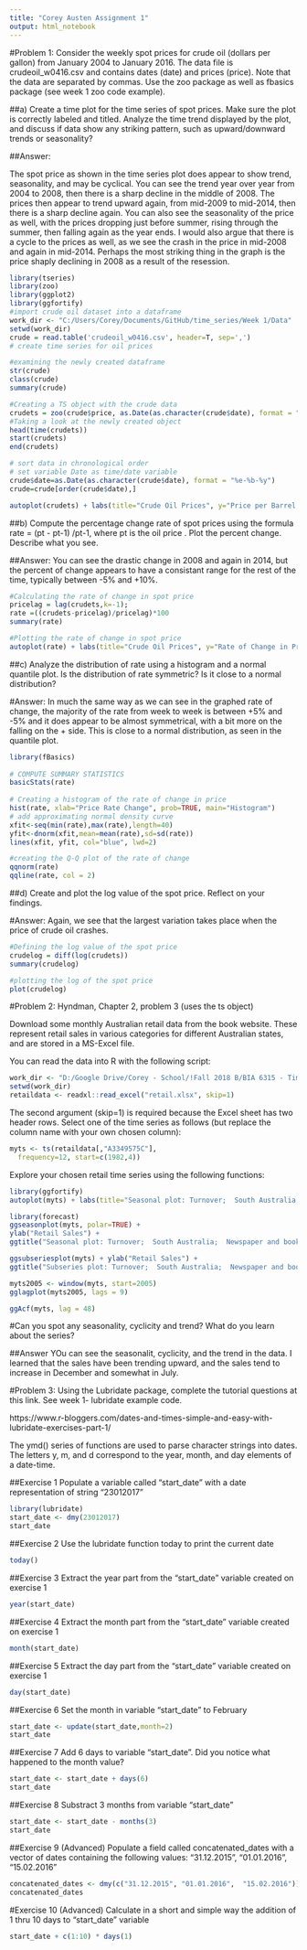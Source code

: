 ---
title: "Corey Austen Assignment 1"
output: html_notebook
---

#Problem 1: 
Consider the weekly spot prices for crude oil (dollars per gallon) from January 2004 to January 2016. The data file is crudeoil_w0416.csv and contains dates (date) and prices (price). Note that the data are separated by commas. Use the zoo package as well as fbasics package (see week 1 zoo code example).

##a)
Create a time plot for the time series of spot prices. Make sure the plot is correctly labeled and titled. Analyze the time trend displayed by the plot, and discuss if data show any striking pattern, such as upward/downward trends or seasonality? 

##Answer:

The spot price as shown in the time series plot does appear to show trend, seasonality, and may be cyclical.  You can see the trend year over year from 2004 to 2008, then there is a sharp decline in the middle of 2008.  The prices then appear to trend upward again, from mid-2009 to mid-2014, then there is a sharp decline again.  You can also see the seasonality of the price as well, with the prices dropping just before summer, rising through the summer, then falling again as the year ends.  I would also argue that there is a cycle to the prices as well, as we see the crash in the price in mid-2008 and again in mid-2014.  Perhaps the most striking thing in the graph is the price shaply declining in 2008 as a result of the resession.


```{r}
library(tseries)
library(zoo)
library(ggplot2)
library(ggfortify)
#import crude oil dataset into a dataframe
work_dir <- "C:/Users/Corey/Documents/GitHub/time_series/Week 1/Data"
setwd(work_dir)
crude = read.table('crudeoil_w0416.csv', header=T, sep=',')
# create time series for oil prices
```
```{r}
#examining the newly created dataframe
str(crude)
class(crude)
summary(crude)
```

```{r}
#Creating a TS object with the crude data
crudets = zoo(crude$price, as.Date(as.character(crude$date), format = "%e-%b-%y"))
#Taking a look at the newly created object
head(time(crudets))
start(crudets)
end(crudets)
```

```{r}
# sort data in chronological order
# set variable Date as time/date variable
crude$date=as.Date(as.character(crude$date), format = "%e-%b-%y")
crude=crude[order(crude$date),]
```


```{r}
autoplot(crudets) + labs(title="Crude Oil Prices", y="Price per Barrel ($)") + scale_x_date(date_breaks = "1 year", date_minor_breaks = "1 year", date_labels = "%Y") + theme(axis.text.x = element_text(angle = 90, vjust=0.5), panel.grid.minor = element_blank())
```

##b) 
Compute the percentage change rate of spot prices using the formula  rate = (pt - pt-1) /pt-1, where pt is the oil price . Plot the percent change. Describe what you see. 

##Answer:
You can see the drastic change in 2008 and again in 2014, but the percent of change appears to have a consistant range for the rest of the time, typically between -5% and +10%.

```{r}
#Calculating the rate of change in spot price
pricelag = lag(crudets,k=-1);
rate =((crudets-pricelag)/pricelag)*100
summary(rate)
```

```{r}
#Plotting the rate of change in spot price
autoplot(rate) + labs(title="Crude Oil Prices", y="Rate of Change in Price (%)") + scale_x_date(date_breaks = "1 year", date_minor_breaks = "1 year", date_labels = "%Y") + theme(axis.text.x = element_text(angle = 90, vjust=1.5), panel.grid.minor = element_blank())
```


##c) 
Analyze the distribution of rate using a histogram and a normal quantile plot. Is the distribution of rate symmetric? Is it close to a normal distribution? 

#Answer:
In much the same way as we can see in the graphed rate of change, the majority of the rate from week to week is between +5% and -5% and it does appear to be almost symmetrical, with a bit more on the falling on the + side. This is close to a normal distribution, as seen in the quantile plot.

```{r}
library(fBasics)
                     
# COMPUTE SUMMARY STATISTICS
basicStats(rate) 
           
# Creating a histogram of the rate of change in price
hist(rate, xlab="Price Rate Change", prob=TRUE, main="Histogram") 
# add approximating normal density curve 
xfit<-seq(min(rate),max(rate),length=40) 
yfit<-dnorm(xfit,mean=mean(rate),sd=sd(rate)) 
lines(xfit, yfit, col="blue", lwd=2) 
```
```{r}
#creating the Q-Q plot of the rate of change
qqnorm(rate) 
qqline(rate, col = 2) 
```


##d) 
Create and plot the log value of the spot price. Reflect on your findings. 

#Answer:
Again, we see that the largest variation takes place when the price of crude oil crashes.

```{r}    
#Defining the log value of the spot price
crudelog = diff(log(crudets))
summary(crudelog)
```

```{r}
#plotting the log of the spot price
plot(crudelog)
```


#Problem 2:
Hyndman, Chapter 2, problem 3 (uses the ts object)

Download some monthly Australian retail data from the book website. These represent retail sales in various categories for different Australian states, and are stored in a MS-Excel file.

You can read the data into R with the following script:

```{r}
work_dir <- "D:/Google Drive/Corey - School/!Fall 2018 B/BIA 6315 - Time Series and Forecasting/Assignment 1"
setwd(work_dir)
retaildata <- readxl::read_excel("retail.xlsx", skip=1)
```

The second argument (skip=1) is required because the Excel sheet has two header rows.
Select one of the time series as follows (but replace the column name with your own chosen column):

```{r}
myts <- ts(retaildata[,"A3349575C"],
  frequency=12, start=c(1982,4))
```

Explore your chosen retail time series using the following functions:

```{r}
library(ggfortify)
autoplot(myts) + labs(title="Seasonal plot: Turnover;  South Australia;  Newspaper and book retailing;",x="Year", y="Retail Sales") + theme(axis.text.x = element_text(angle = 90, vjust=0.5), panel.grid.minor = element_blank())
```

```{r}
library(forecast)
ggseasonplot(myts, polar=TRUE) +
ylab("Retail Sales") +
ggtitle("Seasonal plot: Turnover;  South Australia;  Newspaper and book retailing;")

```

```{r}
ggsubseriesplot(myts) + ylab("Retail Sales") +
ggtitle("Subseries plot: Turnover;  South Australia;  Newspaper and book retailing;")
```

```{r}
myts2005 <- window(myts, start=2005)
gglagplot(myts2005, lags = 9)
```

```{r}
ggAcf(myts, lag = 48)
```

#Can you spot any seasonality, cyclicity and trend? What do you learn about the series?

##Answer
YOu can see the seasonalit, cyclicity, and the trend in the data. I learned that the sales have been trending upward, and the sales tend to increase in December and somewhat in July.

#Problem 3: 
Using the Lubridate package, complete the tutorial questions at this link. See week 1- lubridate example code. 

https://www.r-bloggers.com/dates-and-times-simple-and-easy-with-lubridate-exercises-part-1/

The ymd() series of functions are used to parse character strings into dates.
The letters y, m, and d correspond to the year, month, and day elements of a date-time.

##Exercise 1
Populate a variable called "start_date" with a date representation of string "23012017"
```{r}
library(lubridate)
start_date <- dmy(23012017)
start_date
```

##Exercise 2
Use the lubridate function today to print the current date
```{r}
today()
```

##Exercise 3
Extract the year part from the "start_date" variable created on exercise 1
```{r}
year(start_date)
```

##Exercise 4
Extract the month part from the "start_date" variable created on exercise 1
```{r}
month(start_date)
```

##Exercise 5
Extract the day part from the "start_date" variable created on exercise 1
```{r}
day(start_date)
```

##Exercise 6
Set the month in variable "start_date" to February
```{r}
start_date <- update(start_date,month=2)
start_date
```

##Exercise 7
Add 6 days to variable "start_date".
Did you notice what happened to the month value?
```{r}
start_date <- start_date + days(6)
start_date
```

##Exercise 8
Substract 3 months from variable "start_date"
```{r}
start_date <- start_date - months(3)
start_date
```

##Exercise 9 (Advanced) 
Populate a field called concatenated_dates with a vector of dates containing the following values:
"31.12.2015", "01.01.2016", "15.02.2016"
```{r}
concatenated_dates <- dmy(c("31.12.2015", "01.01.2016",  "15.02.2016"))
concatenated_dates
```

#Exercise 10 (Advanced) 
Calculate in a short and simple way the addition of 1 thru 10 days to "start_date" variable
```{r}
start_date + c(1:10) * days(1)
```

